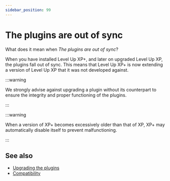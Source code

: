 ```yaml
---
sidebar_position: 99
---
```


# The plugins are out of sync

What does it mean when _The plugins are out of sync_?

When you have installed Level Up XP+, and later on upgraded Level Up XP, the plugins fall out of sync. This means that Level Up XP+ is now extending a version of Level Up XP that it was not developed against.

:::warning

We strongly advise against upgrading a plugin without its counterpart to ensure the integrity and proper functioning of the plugins.

:::

:::warning

When a version of XP+ becomes excessively older than that of XP, XP+ may automatically disable itself to prevent malfunctioning.

:::

## See also

- [Upgrading the plugins](/getting-started/installation/upgrading.mdx)
- [Compatibility](/xp/docs/requirements-compatibility)
